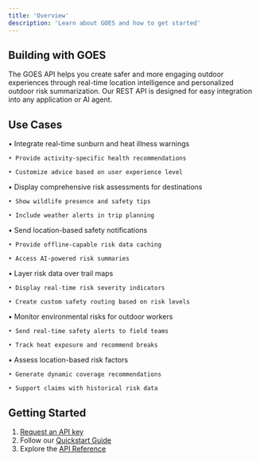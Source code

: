 ```yaml
---
title: 'Overview'
description: 'Learn about GOES and how to get started'
---
```


## Building with GOES

The GOES API helps you create safer and more engaging outdoor experiences through real-time location intelligence and personalized outdoor risk summarization. Our REST API is designed for easy integration into any application or AI agent.

## Use Cases

<CardGroup cols={2}>
  <Card title="Fitness & Activity Apps" icon="person-running">
    • Integrate real-time sunburn and heat illness warnings
    
    • Provide activity-specific health recommendations 
    
    • Customize advice based on user experience level
  </Card>

  <Card title="Travel & Adventure Planning" icon="campground">
    • Display comprehensive risk assessments for destinations
    
    • Show wildlife presence and safety tips
    
    • Include weather alerts in trip planning
  </Card>

  <Card title="Mobile Safety Tools" icon="mobile-screen">
    • Send location-based safety notifications
    
    • Provide offline-capable risk data caching
    
    • Access AI-powered risk summaries
  </Card>

  <Card title="Mapping Applications" icon="map">
    • Layer risk data over trail maps
    
    • Display real-time risk severity indicators
    
    • Create custom safety routing based on risk levels
  </Card>

  <Card title="Worker Safety" icon="helmet-safety">
    • Monitor environmental risks for outdoor workers
    
    • Send real-time safety alerts to field teams
    
    • Track heat exposure and recommend breaks
  </Card>

  <Card title="Outdoor Insurance" icon="shield">
    • Assess location-based risk factors
    
    • Generate dynamic coverage recommendations
    
    • Support claims with historical risk data
  </Card>
</CardGroup>

## Getting Started

1. [Request an API key](mailto:api@goes.health?subject=API%20Key%20Request)
2. Follow our [Quickstart Guide](/documentation/quickstart)
3. Explore the [API Reference](/api-reference/risks) 